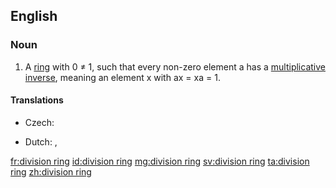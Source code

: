 ==English==
{{wikipedia}}

===Noun===
{{en-noun|head=[[division]] [[ring]]}}

# {{algebra}} A [[ring]] with 0 ≠ 1, such that every non-zero element a has a [[multiplicative inverse]], meaning an element x with ax = xa = 1.

====Translations====
{{trans-top|algebraic concept}}
* Czech: {{t+|cs|těleso|n}}
{{trans-mid}}
* Dutch: {{t+|nl|lijf|n}}, {{t+|nl|lichaam|n}}
{{trans-bottom}}

[[fr:division ring]]
[[id:division ring]]
[[mg:division ring]]
[[sv:division ring]]
[[ta:division ring]]
[[zh:division ring]]